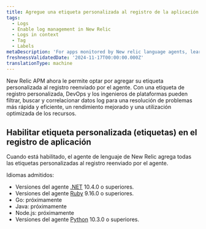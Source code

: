 ```yaml
---
title: Agregue una etiqueta personalizada al registro de la aplicación
tags:
  - Logs
  - Enable log management in New Relic
  - Logs in context
  - Tag
  - Labels
metaDescription: 'For apps monitored by New relic language agents, learn how to add custome tags (labels) to logs.'
freshnessValidatedDate: '2024-11-17T00:00:00.000Z'
translationType: machine
---
```


New Relic APM ahora le permite optar por agregar su etiqueta personalizada al registro reenviado por el agente. Con una etiqueta de registro personalizada, DevOps y los ingenieros de plataformas pueden filtrar, buscar y correlacionar datos log para una resolución de problemas más rápida y eficiente, un rendimiento mejorado y una utilización optimizada de los recursos.

## Habilitar etiqueta personalizada (etiquetas) en el registro de aplicación

Cuando está habilitado, el agente de lenguaje de New Relic agrega todas las etiquetas personalizadas al registro reenviado por el agente.

Idiomas admitidos:

* Versiones del agente [.NET](/docs/apm/agents/net-agent/configuration/net-agent-configuration) 10.4.0 o superiores.
* Versiones del agente [Ruby](/docs.newrelic.com/docs/apm/agents/ruby-agent/configuration/ruby-agent-configuration/) 9.16.0 o superiores.
* Go: próximamente
* Java: próximamente
* Node.js: próximamente
* Versiones del agente [Python](/docs/apm/agents/python-agent/configuration/python-agent-configuration) 10.3.0 o superiores.